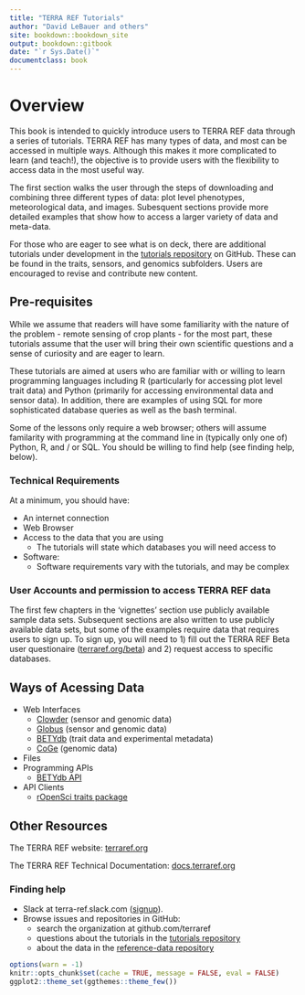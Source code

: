 ```yaml
---
title: "TERRA REF Tutorials"
author: "David LeBauer and others"
site: bookdown::bookdown_site
output: bookdown::gitbook
date: "`r Sys.Date()`"
documentclass: book
---
```



# Overview

This book is intended to quickly introduce users to TERRA REF data through a series of tutorials. TERRA REF has many types of data, and most can be  accessed in multiple ways. Although this makes it more complicated to learn (and teach!), the objective is to provide users with the flexibility to access data in the most useful way.

The first section walks the user through the steps of downloading and combining three different types of data: plot level phenotypes, meteorological data, and images. Subesquent sections provide more detailed examples that show how to access a larger variety of data and meta-data.

For those who are eager to see what is on deck, there are additional tutorials under development in the [tutorials repository](https://github.com/terraref/tutorials) on GitHub. These can be found in the traits, sensors, and genomics subfolders. Users are encouraged to revise and contribute new content.

## Pre-requisites

While we assume that readers will have some familiarity with the nature of the problem - remote sensing of crop plants - for the most part, these tutorials assume that the user will bring their own scientific questions and a sense of curiosity and are eager to learn. 

These tutorials are aimed at users who are familiar with or willing to learn programming languages including R (particularly for accessing plot level trait data) and Python (primarily for accessing environmental data and sensor data). In addition, there are examples of using SQL for more sophisticated database queries as well as the bash terminal.

Some of the lessons only require a web browser; others will assume familarity with programming at the command line in (typically only one of) Python, R, and / or SQL. You should be willing to find help (see finding help, below).

### Technical Requirements

At a minimum, you should have:

* An internet connection
* Web Browser
* Access to the data that you are using
    + The tutorials will state which databases you will need access to
* Software:
    + Software requirements vary with the tutorials, and may be complex


### User Accounts and permission to access TERRA REF data {#user-accounts}

The first few chapters in the 'vignettes' section use publicly available sample data sets.
Subsequent sections are also written to use publicly available data sets, but some of the examples require data that requires users to sign up.
To sign up, you will need to 1) fill out the TERRA REF Beta user questionaire ([terraref.org/beta](terraref.org/beta)) and 2) request access to specific databases.

<!-- Not sure where this goes, either in documentation or perhaps in an appendix. But I don't think this belongs in the introduction. Perhaps after the vignettes chaper 
-->

## Ways of Acessing Data

* Web Interfaces
    + [Clowder](https://docs.terraref.org/user-manual/how-to-access-data/using-clowder-sensor-and-genoomics-data) (sensor and genomic data)
    + [Globus](https://docs.terraref.org/user-manual/how-to-access-data/using-globus-sensor-and-genomics-data) (sensor and genomic data)
    + [BETYdb](https://docs.terraref.org/user-manual/how-to-access-data/using-betydb-trait-data-experimental-metadata) (trait data and experimental metadata)
    + [CoGe](https://docs.terraref.org/user-manual/how-to-access-data/using-coge-genomics) (genomic data)
* Files
* Programming APIs
    + [BETYdb API](https://pecan.gitbook.io/betydb-data-access/api-for-url-based-queries)
* API Clients
    + [rOpenSci traits package](https://pecan.gitbook.io/betydb-data-access/ropensci-traits-package)

## Other Resources

The TERRA REF website: [terraref.org](http://terraref.org/)

The TERRA REF Technical Documentation: [docs.terraref.org](docs.terraref.org)


### Finding help

- Slack at terra-ref.slack.com ([signup](https://terraref-slack-invite.herokuapp.com/)).
- Browse issues and repositories in GitHub: 
  - search the organization at github.com/terraref
  - questions about the tutorials in the [tutorials repository](https://github.com/terraref/tutorials/issues)
  - about the data in the [reference-data repository](https://github.com/terraref/reference-data/issues)

```r
options(warn = -1)
knitr::opts_chunk$set(cache = TRUE, message = FALSE, eval = FALSE)
ggplot2::theme_set(ggthemes::theme_few())
```

